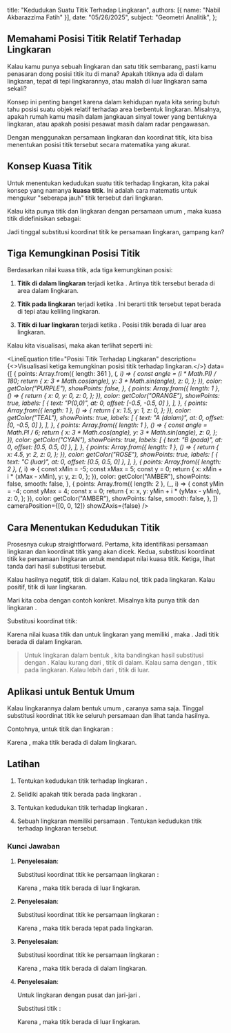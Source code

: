   title: "Kedudukan Suatu Titik Terhadap Lingkaran",
  authors: [{ name: "Nabil Akbarazzima Fatih" }],
  date: "05/26/2025",
  subject: "Geometri Analitik",
};


## Memahami Posisi Titik Relatif Terhadap Lingkaran

Kalau kamu punya sebuah lingkaran dan satu titik sembarang, pasti kamu penasaran dong posisi titik itu di mana? Apakah titiknya ada di dalam lingkaran, tepat di tepi lingkarannya, atau malah di luar lingkaran sama sekali?

Konsep ini penting banget karena dalam kehidupan nyata kita sering butuh tahu posisi suatu objek relatif terhadap area berbentuk lingkaran. Misalnya, apakah rumah kamu masih dalam jangkauan sinyal tower yang bentuknya lingkaran, atau apakah posisi pesawat masih dalam radar pengawasan.

Dengan menggunakan persamaan lingkaran dan koordinat titik, kita bisa menentukan posisi titik tersebut secara matematika yang akurat.

## Konsep Kuasa Titik

Untuk menentukan kedudukan suatu titik terhadap lingkaran, kita pakai konsep yang namanya **kuasa titik**. Ini adalah cara matematis untuk mengukur "seberapa jauh" titik tersebut dari lingkaran.

Kalau kita punya titik <InlineMath math="A(x_0, y_0)" /> dan lingkaran dengan persamaan umum <InlineMath math="x^2 + y^2 + Dx + Ey + F = 0" />, maka kuasa titik <InlineMath math="A" /> didefinisikan sebagai:

<BlockMath math="K_A = x_0^2 + y_0^2 + Dx_0 + Ey_0 + F" />

Jadi tinggal substitusi koordinat titik ke persamaan lingkaran, gampang kan?

## Tiga Kemungkinan Posisi Titik

Berdasarkan nilai kuasa titik, ada tiga kemungkinan posisi:

1. **Titik di dalam lingkaran** terjadi ketika <InlineMath math="K_A < 0" />. Artinya titik tersebut berada di area dalam lingkaran.

2. **Titik pada lingkaran** terjadi ketika <InlineMath math="K_A = 0" />. Ini berarti titik tersebut tepat berada di tepi atau keliling lingkaran.

3. **Titik di luar lingkaran** terjadi ketika <InlineMath math="K_A > 0" />. Posisi titik berada di luar area lingkaran.

Kalau kita visualisasi, maka akan terlihat seperti ini:

<LineEquation
  title="Posisi Titik Terhadap Lingkaran"
  description={<>Visualisasi ketiga kemungkinan posisi titik <InlineMath math="A" /> terhadap lingkaran.</>}
  data={[
    {
      points: Array.from({ length: 361 }, (_, i) => {
        const angle = (i * Math.PI) / 180;
        return {
          x: 3 * Math.cos(angle),
          y: 3 * Math.sin(angle),
          z: 0,
        };
      }),
      color: getColor("PURPLE"),
      showPoints: false,
    },
    {
      points: Array.from({ length: 1 }, () => {
        return {
          x: 0,
          y: 0,
          z: 0,
        };
      }),
      color: getColor("ORANGE"),
      showPoints: true,
      labels: [
        { text: "P(0,0)", at: 0, offset: [-0.5, -0.5, 0] },
      ],
    },
    {
      points: Array.from({ length: 1 }, () => {
        return {
          x: 1.5,
          y: 1,
          z: 0,
        };
      }),
      color: getColor("TEAL"),
      showPoints: true,
      labels: [
        { text: "A (dalam)", at: 0, offset: [0, -0.5, 0] },
      ],
    },
    {
      points: Array.from({ length: 1 }, () => {
        const angle = Math.PI / 6;
        return {
          x: 3 * Math.cos(angle),
          y: 3 * Math.sin(angle),
          z: 0,
        };
      }),
      color: getColor("CYAN"),
      showPoints: true,
      labels: [
        { text: "B (pada)", at: 0, offset: [0.5, 0.5, 0] },
      ],
    },
    {
      points: Array.from({ length: 1 }, () => {
        return {
          x: 4.5,
          y: 2,
          z: 0,
        };
      }),
      color: getColor("ROSE"),
      showPoints: true,
      labels: [
        { text: "C (luar)", at: 0, offset: [0.5, 0.5, 0] },
      ],
    },
    {
      points: Array.from({ length: 2 }, (_, i) => {
        const xMin = -5;
        const xMax = 5;
        const y = 0;
        return {
          x: xMin + i * (xMax - xMin),
          y: y,
          z: 0,
        };
      }),
      color: getColor("AMBER"),
      showPoints: false,
      smooth: false,
    },
    {
      points: Array.from({ length: 2 }, (_, i) => {
        const yMin = -4;
        const yMax = 4;
        const x = 0;
        return {
          x: x,
          y: yMin + i * (yMax - yMin),
          z: 0,
        };
      }),
      color: getColor("AMBER"),
      showPoints: false,
      smooth: false,
    },
  ]}
  cameraPosition={[0, 0, 12]}
  showZAxis={false}
/>

## Cara Menentukan Kedudukan Titik

Prosesnya cukup straightforward. Pertama, kita identifikasi persamaan lingkaran dan koordinat titik yang akan dicek. Kedua, substitusi koordinat titik ke persamaan lingkaran untuk mendapat nilai kuasa titik. Ketiga, lihat tanda dari hasil substitusi tersebut.

Kalau hasilnya negatif, titik di dalam. Kalau nol, titik pada lingkaran. Kalau positif, titik di luar lingkaran.

Mari kita coba dengan contoh konkret. Misalnya kita punya titik <InlineMath math="A(1, -2)" /> dan lingkaran <InlineMath math="x^2 + y^2 = 25" />.

Substitusi koordinat titik:

<BlockMath math="K_A = 1^2 + (-2)^2 = 1 + 4 = 5" />

Karena nilai kuasa titik <InlineMath math="K_A = 5" /> dan untuk lingkaran <InlineMath math="x^2 + y^2 = 25" /> yang memiliki <InlineMath math="r^2 = 25" />, maka <InlineMath math="5 < 25" />. Jadi titik <InlineMath math="A(1, -2)" /> berada di dalam lingkaran.

> Untuk lingkaran dalam bentuk <InlineMath math="x^2 + y^2 = r^2" />, kita bandingkan hasil substitusi dengan <InlineMath math="r^2" />. Kalau kurang dari <InlineMath math="r^2" />, titik di dalam. Kalau sama dengan <InlineMath math="r^2" />, titik pada lingkaran. Kalau lebih dari <InlineMath math="r^2" />, titik di luar.

## Aplikasi untuk Bentuk Umum

Kalau lingkarannya dalam bentuk umum <InlineMath math="x^2 + y^2 + Dx + Ey + F = 0" />, caranya sama saja. Tinggal substitusi koordinat titik ke seluruh persamaan dan lihat tanda hasilnya.

Contohnya, untuk titik <InlineMath math="A(1, -2)" /> dan lingkaran <InlineMath math="x^2 + y^2 - 8x - 2y - 8 = 0" />:

<div className="flex flex-col gap-4">
  <BlockMath math="K_A = 1^2 + (-2)^2 - 8(1) - 2(-2) - 8" />
  <BlockMath math="K_A = 1 + 4 - 8 + 4 - 8 = -7" />
</div>

Karena <InlineMath math="K_A = -7 < 0" />, maka titik <InlineMath math="A(1, -2)" /> berada di dalam lingkaran.

## Latihan

1. Tentukan kedudukan titik <InlineMath math="A(3, 4)" /> terhadap lingkaran <InlineMath math="x^2 + y^2 = 16" />.

2. Selidiki apakah titik <InlineMath math="B(6, -8)" /> berada pada lingkaran <InlineMath math="x^2 + y^2 = 100" />.

3. Tentukan kedudukan titik <InlineMath math="C(2, 1)" /> terhadap lingkaran <InlineMath math="x^2 + y^2 - 4x + 6y - 12 = 0" />.

4. Sebuah lingkaran memiliki persamaan <InlineMath math="(x-3)^2 + (y+2)^2 = 25" />. Tentukan kedudukan titik <InlineMath math="D(7, 2)" /> terhadap lingkaran tersebut.

### Kunci Jawaban

1. **Penyelesaian**:

   Substitusi koordinat titik <InlineMath math="A(3, 4)" /> ke persamaan lingkaran <InlineMath math="x^2 + y^2 = 16" />:
   
   <BlockMath math="K_A = 3^2 + 4^2 = 9 + 16 = 25" />
   
   Karena <InlineMath math="K_A = 25 > 16" />, maka titik <InlineMath math="A(3, 4)" /> berada di luar lingkaran.

2. **Penyelesaian**:

   Substitusi koordinat titik <InlineMath math="B(6, -8)" /> ke persamaan lingkaran <InlineMath math="x^2 + y^2 = 100" />:
   
   <BlockMath math="K_B = 6^2 + (-8)^2 = 36 + 64 = 100" />
   
   Karena <InlineMath math="K_B = 100 = 100" />, maka titik <InlineMath math="B(6, -8)" /> berada tepat pada lingkaran.

3. **Penyelesaian**:

   Substitusi koordinat titik <InlineMath math="C(2, 1)" /> ke persamaan lingkaran <InlineMath math="x^2 + y^2 - 4x + 6y - 12 = 0" />:
   
   <div className="flex flex-col gap-4">
     <BlockMath math="K_C = 2^2 + 1^2 - 4(2) + 6(1) - 12" />
     <BlockMath math="K_C = 4 + 1 - 8 + 6 - 12 = -9" />
   </div>
   
   Karena <InlineMath math="K_C = -9 < 0" />, maka titik <InlineMath math="C(2, 1)" /> berada di dalam lingkaran.

4. **Penyelesaian**:

   Untuk lingkaran <InlineMath math="(x-3)^2 + (y+2)^2 = 25" /> dengan pusat <InlineMath math="(3, -2)" /> dan jari-jari <InlineMath math="r = 5" />.
   
   Substitusi titik <InlineMath math="D(7, 2)" />:
   
   <div className="flex flex-col gap-4">
     <BlockMath math="K_D = (7-3)^2 + (2-(-2))^2 = 4^2 + 4^2" />
     <BlockMath math="K_D = 16 + 16 = 32" />
   </div>
   
   Karena <InlineMath math="K_D = 32 > 25 = r^2" />, maka titik <InlineMath math="D(7, 2)" /> berada di luar lingkaran.